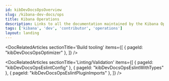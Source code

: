 ```yaml
---
id: kibDevDocsOpsOverview
slug: /kibana-dev-docs/ops
title: Kibana Operations
description: Links to all the documentation maintained by the Kibana Operations team
tags: ['kibana', 'dev', 'contributor', 'operations']
layout: landing
---
```


<DocLandingHero
  title='Welcome to the ops docs!'
  description="👋 Here you will find documentation about all the things the Kibana Operations team manages. Feel free to look around and ask questions!"
/>

<DocRelatedArticles
  sectionTitle='Build tooling'
  items={[
    { pageId: "kibDevDocsOpsOptimizer" },
  ]}
/>

<DocRelatedArticles
  sectionTitle='Linting/Validation'
  items={[
    { pageId: "kibDevDocsOpsEslintConfig" },
    { pageId: "kibDevDocsOpsEslintWithTypes" },
    { pageId: "kibDevDocsOpsEslintPluginImports" },
  ]}
/>